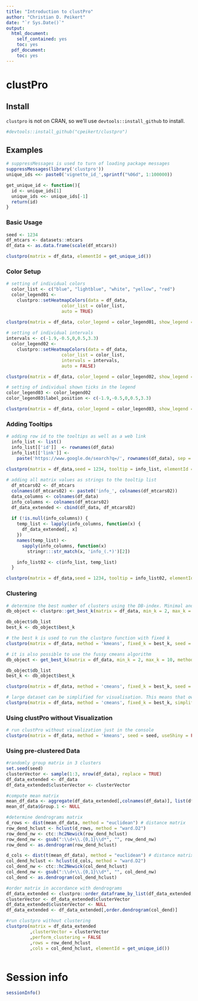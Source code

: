 ```yaml
---
title: "Introduction to clustPro"
author: "Christian D. Peikert"
date: "`r Sys.Date()`"
output:
  html_document:
    self_contained: yes
    toc: yes
  pdf_document:
    toc: yes
---
```

<!--
  %\VignetteEngine{knitr::rmarkdown}
  %\VignetteIndexEntry{Introduction to clustPro}
-->

clustPro
=========

## Install

`clustpro` is not on CRAN, so we'll use `devtools::install_github` to install.

```r
#devtools::install_github("cpeikert/clustpro")
```


## Examples
```r
# suppressMessages is used to turn of loading package messages
suppressMessages(library('clustpro'))
unique_ids <<- paste0('vignette_id_',sprintf("%06d", 1:100000))

get_unique_id <- function(){
  id <- unique_ids[1]
  unique_ids <<- unique_ids[-1]
  return(id)
}

```

### Basic Usage
```r
seed <- 1234
df_mtcars <- datasets::mtcars
df_data <- as.data.frame(scale(df_mtcars))

clustpro(matrix = df_data, elementId = get_unique_id())

```

### Color Setup
```r

# setting of individual colors
  color_list <- c("blue", "lightblue", "white", "yellow", "red")
  color_legend01 <-
    clustpro::setHeatmapColors(data = df_data,
                     color_list = color_list,
                     auto = TRUE)

clustpro(matrix = df_data, color_legend = color_legend01, show_legend = TRUE ,seed = 1234, elementId = get_unique_id())  
 
# setting of individual intervals
intervals <- c(-1.9,-0.5,0,0.5,3.3)
  color_legend02 <-
    clustpro::setHeatmapColors(data = df_data,
                     color_list = color_list,
                     intervals = intervals,
                     auto = FALSE)

clustpro(matrix = df_data, color_legend = color_legend02, show_legend = TRUE ,seed = 1234, elementId = get_unique_id())  

# setting of individual shown ticks in the legend
color_legend03 <- color_legend02
color_legend03$label_position <- c(-1.9,-0.5,0,0.5,3.3)

clustpro(matrix = df_data, color_legend = color_legend03, show_legend = TRUE ,seed = 1234, elementId = get_unique_id())  
```

### Adding Tooltips
```r
# adding row id to the tooltips as well as a web link 
  info_list <- list()
  info_list[['id']]  <- rownames(df_data)
  info_list[['link']] <-
    paste('https://www.google.de/search?q=/', rownames(df_data), sep = '')

clustpro(matrix = df_data,seed = 1234, tooltip = info_list, elementId = get_unique_id())  
 
# adding all matrix values as strings to the tooltip list     
  df_mtcars02 <- df_mtcars
  colnames(df_mtcars02) <- paste0('info_', colnames(df_mtcars02))
  data_columns <- colnames(df_data)
  info_columns <- colnames(df_mtcars02)
  df_data_extended <- cbind(df_data, df_mtcars02)
  
  if (!is.null(info_columns)) {
    temp_list <- lapply(info_columns, function(x) {
      df_data_extended[, x]
    })
    names(temp_list) <-
      sapply(info_columns, function(x)
        stringr:::str_match(x, 'info_(.*)')[2])

    info_list02 <- c(info_list, temp_list)
  }

clustpro(matrix = df_data,seed = 1234, tooltip = info_list02, elementId = get_unique_id()) 
```

### Clustering
```r
# determine the best number of clusters using the DB-index. Minimal and maximal cluster size defining the rank of options.
db_object <- clustpro::get_best_k(matrix = df_data, min_k = 2, max_k = 10, method = 'kmeans', seed = seed, cores = 4)

db_object$db_list
best_k <- db_object$best_k

# the best k is used to run the clustpro function with fixed k
clustpro(matrix = df_data, method = 'kmeans', fixed_k = best_k, seed = seed, elementId = get_unique_id())

# it is also possible to use the fussy cmeans algorithm
db_object <- get_best_k(matrix = df_data, min_k = 2, max_k = 10, method = 'cmeans', seed = seed, cores = 4)

db_object$db_list
best_k <- db_object$best_k

clustpro(matrix = df_data, method = 'cmeans', fixed_k = best_k, seed = seed, elementId = get_unique_id())

# large dataset can be simplified for visualisation. This means that own the mean value of a cluster is show in a single row. The tooltip included the number of grouped proteins. In the json file all protein of a group a stored.
clustpro(matrix = df_data, method = 'cmeans', fixed_k = best_k, simplify_clustering = TRUE, seed = seed, elementId = get_unique_id())
```

### Using clustPro without Visualization
```r
# run clustPro without visualization just in the console
clustpro(matrix = df_data, method = 'kmeans', seed = seed, useShiny = FALSE, elementId = get_unique_id())
```

### Using pre-clustered Data
```r
#randomly group matrix in 3 clusters
set.seed(seed)
clusterVector <- sample(1:3, nrow(df_data), replace = TRUE)
df_data_extended <- df_data
df_data_extended$clusterVector <- clusterVector

#compute mean matrix
mean_df_data <- aggregate(df_data_extended[,colnames(df_data)], list(df_data_extended$clusterVector), mean)
mean_df_data$Group.1 <- NULL

#determine dendrograms matrix
d_rows <- dist(mean_df_data, method = "euclidean") # distance matrix
row_dend_hclust <- hclust(d_rows, method = "ward.D2")
row_dend_nw <- ctc::hc2Newick(row_dend_hclust)
row_dend_nw <- gsub(":\\d+\\.{0,1}\\d*", "", row_dend_nw)
row_dend <- as.dendrogram(row_dend_hclust)

d_cols <- dist(t(mean_df_data), method = "euclidean") # distance matrix
col_dend_hclust <- hclust(d_cols, method = "ward.D2")
col_dend_nw <- ctc::hc2Newick(col_dend_hclust)
col_dend_nw <- gsub(":\\d+\\.{0,1}\\d*", "", col_dend_nw)
col_dend <- as.dendrogram(col_dend_hclust)

#order matrix in accordance with dendrograms
df_data_extended <- clustpro::order_dataframe_by_list(df_data_extended,order.dendrogram(row_dend),'clusterVector')
clusterVector <- df_data_extended$clusterVector
df_data_extended$clusterVector <- NULL
df_data_extended <- df_data_extended[,order.dendrogram(col_dend)]

#run clustpro without clustering
clustpro(matrix = df_data_extended
         ,clusterVector = clusterVector
         ,perform_clustering = FALSE
         ,rows = row_dend_hclust
         ,cols = col_dend_hclust, elementId = get_unique_id())

```

```r

```


Session info
=============

```r
sessionInfo()
```

